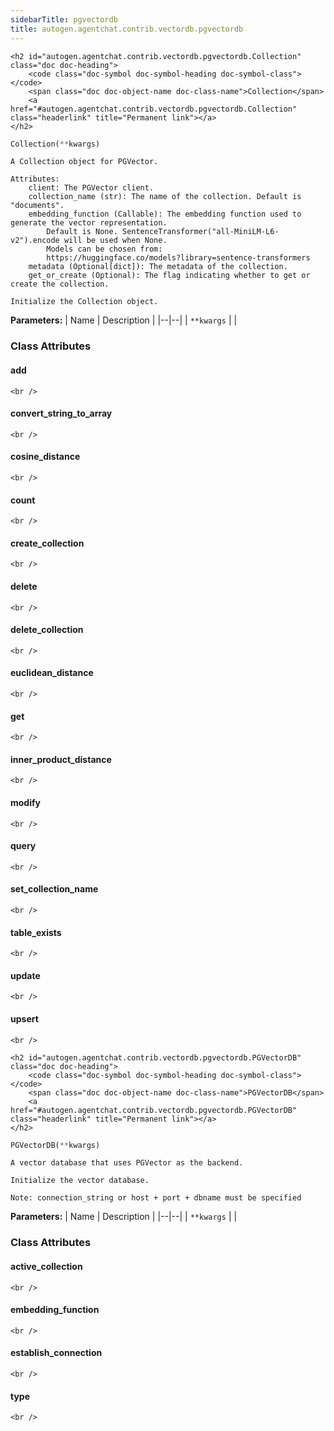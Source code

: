 ```yaml
---
sidebarTitle: pgvectordb
title: autogen.agentchat.contrib.vectordb.pgvectordb
---
```


    <h2 id="autogen.agentchat.contrib.vectordb.pgvectordb.Collection" class="doc doc-heading">
        <code class="doc-symbol doc-symbol-heading doc-symbol-class"></code>
        <span class="doc doc-object-name doc-class-name">Collection</span>
        <a href="#autogen.agentchat.contrib.vectordb.pgvectordb.Collection" class="headerlink" title="Permanent link"></a>
    </h2>

```python
Collection(**kwargs)
```

    A Collection object for PGVector.
    
    Attributes:
        client: The PGVector client.
        collection_name (str): The name of the collection. Default is "documents".
        embedding_function (Callable): The embedding function used to generate the vector representation.
            Default is None. SentenceTransformer("all-MiniLM-L6-v2").encode will be used when None.
            Models can be chosen from:
            https://huggingface.co/models?library=sentence-transformers
        metadata (Optional[dict]): The metadata of the collection.
        get_or_create (Optional): The flag indicating whether to get or create the collection.
    
    Initialize the Collection object.

<b>Parameters:</b>
| Name | Description |
|--|--|
| `**kwargs` |  |

### Class Attributes

<code class="doc-symbol doc-symbol-heading doc-symbol-attribute"></code>
#### add
<a href="#autogen.agentchat.contrib.vectordb.pgvectordb.Collection.add" class="headerlink" title="Permanent link"></a>

    <br />

<code class="doc-symbol doc-symbol-heading doc-symbol-attribute"></code>
#### convert_string_to_array
<a href="#autogen.agentchat.contrib.vectordb.pgvectordb.Collection.convert_string_to_array" class="headerlink" title="Permanent link"></a>

    <br />

<code class="doc-symbol doc-symbol-heading doc-symbol-attribute"></code>
#### cosine_distance
<a href="#autogen.agentchat.contrib.vectordb.pgvectordb.Collection.cosine_distance" class="headerlink" title="Permanent link"></a>

    <br />

<code class="doc-symbol doc-symbol-heading doc-symbol-attribute"></code>
#### count
<a href="#autogen.agentchat.contrib.vectordb.pgvectordb.Collection.count" class="headerlink" title="Permanent link"></a>

    <br />

<code class="doc-symbol doc-symbol-heading doc-symbol-attribute"></code>
#### create_collection
<a href="#autogen.agentchat.contrib.vectordb.pgvectordb.Collection.create_collection" class="headerlink" title="Permanent link"></a>

    <br />

<code class="doc-symbol doc-symbol-heading doc-symbol-attribute"></code>
#### delete
<a href="#autogen.agentchat.contrib.vectordb.pgvectordb.Collection.delete" class="headerlink" title="Permanent link"></a>

    <br />

<code class="doc-symbol doc-symbol-heading doc-symbol-attribute"></code>
#### delete_collection
<a href="#autogen.agentchat.contrib.vectordb.pgvectordb.Collection.delete_collection" class="headerlink" title="Permanent link"></a>

    <br />

<code class="doc-symbol doc-symbol-heading doc-symbol-attribute"></code>
#### euclidean_distance
<a href="#autogen.agentchat.contrib.vectordb.pgvectordb.Collection.euclidean_distance" class="headerlink" title="Permanent link"></a>

    <br />

<code class="doc-symbol doc-symbol-heading doc-symbol-attribute"></code>
#### get
<a href="#autogen.agentchat.contrib.vectordb.pgvectordb.Collection.get" class="headerlink" title="Permanent link"></a>

    <br />

<code class="doc-symbol doc-symbol-heading doc-symbol-attribute"></code>
#### inner_product_distance
<a href="#autogen.agentchat.contrib.vectordb.pgvectordb.Collection.inner_product_distance" class="headerlink" title="Permanent link"></a>

    <br />

<code class="doc-symbol doc-symbol-heading doc-symbol-attribute"></code>
#### modify
<a href="#autogen.agentchat.contrib.vectordb.pgvectordb.Collection.modify" class="headerlink" title="Permanent link"></a>

    <br />

<code class="doc-symbol doc-symbol-heading doc-symbol-attribute"></code>
#### query
<a href="#autogen.agentchat.contrib.vectordb.pgvectordb.Collection.query" class="headerlink" title="Permanent link"></a>

    <br />

<code class="doc-symbol doc-symbol-heading doc-symbol-attribute"></code>
#### set_collection_name
<a href="#autogen.agentchat.contrib.vectordb.pgvectordb.Collection.set_collection_name" class="headerlink" title="Permanent link"></a>

    <br />

<code class="doc-symbol doc-symbol-heading doc-symbol-attribute"></code>
#### table_exists
<a href="#autogen.agentchat.contrib.vectordb.pgvectordb.Collection.table_exists" class="headerlink" title="Permanent link"></a>

    <br />

<code class="doc-symbol doc-symbol-heading doc-symbol-attribute"></code>
#### update
<a href="#autogen.agentchat.contrib.vectordb.pgvectordb.Collection.update" class="headerlink" title="Permanent link"></a>

    <br />

<code class="doc-symbol doc-symbol-heading doc-symbol-attribute"></code>
#### upsert
<a href="#autogen.agentchat.contrib.vectordb.pgvectordb.Collection.upsert" class="headerlink" title="Permanent link"></a>

    <br />

    <h2 id="autogen.agentchat.contrib.vectordb.pgvectordb.PGVectorDB" class="doc doc-heading">
        <code class="doc-symbol doc-symbol-heading doc-symbol-class"></code>
        <span class="doc doc-object-name doc-class-name">PGVectorDB</span>
        <a href="#autogen.agentchat.contrib.vectordb.pgvectordb.PGVectorDB" class="headerlink" title="Permanent link"></a>
    </h2>

```python
PGVectorDB(**kwargs)
```

    A vector database that uses PGVector as the backend.
    
    Initialize the vector database.
    
    Note: connection_string or host + port + dbname must be specified

<b>Parameters:</b>
| Name | Description |
|--|--|
| `**kwargs` |  |

### Class Attributes

<code class="doc-symbol doc-symbol-heading doc-symbol-attribute"></code>
#### active_collection
<a href="#autogen.agentchat.contrib.vectordb.pgvectordb.PGVectorDB.active_collection" class="headerlink" title="Permanent link"></a>

    <br />

<code class="doc-symbol doc-symbol-heading doc-symbol-attribute"></code>
#### embedding_function
<a href="#autogen.agentchat.contrib.vectordb.pgvectordb.PGVectorDB.embedding_function" class="headerlink" title="Permanent link"></a>

    <br />

<code class="doc-symbol doc-symbol-heading doc-symbol-attribute"></code>
#### establish_connection
<a href="#autogen.agentchat.contrib.vectordb.pgvectordb.PGVectorDB.establish_connection" class="headerlink" title="Permanent link"></a>

    <br />

<code class="doc-symbol doc-symbol-heading doc-symbol-attribute"></code>
#### type
<a href="#autogen.agentchat.contrib.vectordb.pgvectordb.PGVectorDB.type" class="headerlink" title="Permanent link"></a>

    <br />